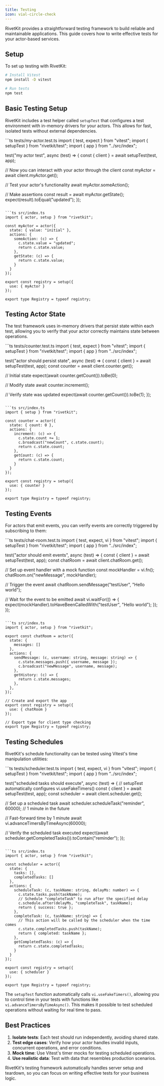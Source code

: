 ```yaml
---
title: Testing
icon: vial-circle-check
---
```


RivetKit provides a straightforward testing framework to build reliable and maintainable applications. This guide covers how to write effective tests for your actor-based services.

## Setup

To set up testing with RivetKit:

```bash
# Install Vitest
npm install -D vitest

# Run tests
npm test
```

## Basic Testing Setup

RivetKit includes a test helper called `setupTest` that configures a test environment with in-memory drivers for your actors. This allows for fast, isolated tests without external dependencies.

<CodeGroup>
```ts tests/my-actor.test.ts
import { test, expect } from "vitest";
import { setupTest } from "rivetkit/test";
import { app } from "../src/index";

test("my actor test", async (test) => {
  const { client } = await setupTest(test, app);
  
  // Now you can interact with your actor through the client
  const myActor = await client.myActor.get();
  
  // Test your actor's functionality
  await myActor.someAction();
  
  // Make assertions
  const result = await myActor.getState();
  expect(result).toEqual("updated");
});
```

```ts src/index.ts
import { actor, setup } from "rivetkit";

const myActor = actor({
  state: { value: "initial" },
  actions: {
    someAction: (c) => {
      c.state.value = "updated";
      return c.state.value;
    },
    getState: (c) => {
      return c.state.value;
    }
  }
});

export const registry = setup({
  use: { myActor }
});

export type Registry = typeof registry;
```
</CodeGroup>

## Testing Actor State

The test framework uses in-memory drivers that persist state within each test, allowing you to verify that your actor correctly maintains state between operations.

<CodeGroup>
```ts tests/counter.test.ts
import { test, expect } from "vitest";
import { setupTest } from "rivetkit/test";
import { app } from "../src/index";

test("actor should persist state", async (test) => {
  const { client } = await setupTest(test, app);
  const counter = await client.counter.get();
  
  // Initial state
  expect(await counter.getCount()).toBe(0);
  
  // Modify state
  await counter.increment();
  
  // Verify state was updated
  expect(await counter.getCount()).toBe(1);
});
```

```ts src/index.ts
import { setup } from "rivetkit";

const counter = actor({
  state: { count: 0 },
  actions: {
    increment: (c) => {
      c.state.count += 1;
      c.broadcast("newCount", c.state.count);
      return c.state.count;
    },
    getCount: (c) => {
      return c.state.count;
    }
  }
});

export const registry = setup({
  use: { counter }
});

export type Registry = typeof registry;
```
</CodeGroup>

## Testing Events

For actors that emit events, you can verify events are correctly triggered by subscribing to them:

<CodeGroup>
```ts tests/chat-room.test.ts
import { test, expect, vi } from "vitest";
import { setupTest } from "rivetkit/test";
import { app } from "../src/index";

test("actor should emit events", async (test) => {
  const { client } = await setupTest(test, app);
  const chatRoom = await client.chatRoom.get();
  
  // Set up event handler with a mock function
  const mockHandler = vi.fn();
  chatRoom.on("newMessage", mockHandler);
  
  // Trigger the event
  await chatRoom.sendMessage("testUser", "Hello world");
  
  // Wait for the event to be emitted
  await vi.waitFor(() => {
    expect(mockHandler).toHaveBeenCalledWith("testUser", "Hello world");
  });
});
```

```ts src/index.ts
import { actor, setup } from "rivetkit";

export const chatRoom = actor({
  state: { 
    messages: []
  },
  actions: {
    sendMessage: (c, username: string, message: string) => {
      c.state.messages.push({ username, message });
      c.broadcast("newMessage", username, message);
    },
    getHistory: (c) => {
      return c.state.messages;
    },
  },
});

// Create and export the app
export const registry = setup({
  use: { chatRoom }
});

// Export type for client type checking
export type Registry = typeof registry;
```
</CodeGroup>

## Testing Schedules

RivetKit's schedule functionality can be tested using Vitest's time manipulation utilities:

<CodeGroup>
```ts tests/scheduler.test.ts
import { test, expect, vi } from "vitest";
import { setupTest } from "rivetkit/test";
import { app } from "../src/index";

test("scheduled tasks should execute", async (test) => {
  // setupTest automatically configures vi.useFakeTimers()
  const { client } = await setupTest(test, app);
  const scheduler = await client.scheduler.get();
  
  // Set up a scheduled task
  await scheduler.scheduleTask("reminder", 60000); // 1 minute in the future
  
  // Fast-forward time by 1 minute
  await vi.advanceTimersByTimeAsync(60000);
  
  // Verify the scheduled task executed
  expect(await scheduler.getCompletedTasks()).toContain("reminder");
});
```

```ts src/index.ts
import { actor, setup } from "rivetkit";

const scheduler = actor({
  state: { 
    tasks: [],
    completedTasks: []
  },
  actions: {
    scheduleTask: (c, taskName: string, delayMs: number) => {
      c.state.tasks.push(taskName);
      // Schedule "completeTask" to run after the specified delay
      c.schedule.after(delayMs, "completeTask", taskName);
      return { success: true };
    },
    completeTask: (c, taskName: string) => {
      // This action will be called by the scheduler when the time comes
      c.state.completedTasks.push(taskName);
      return { completed: taskName };
    },
    getCompletedTasks: (c) => {
      return c.state.completedTasks;
    }
  }
});

export const registry = setup({
  use: { scheduler }
});

export type Registry = typeof registry;
```
</CodeGroup>

The `setupTest` function automatically calls `vi.useFakeTimers()`, allowing you to control time in your tests with functions like `vi.advanceTimersByTimeAsync()`. This makes it possible to test scheduled operations without waiting for real time to pass.

## Best Practices

1. **Isolate tests**: Each test should run independently, avoiding shared state.
2. **Test edge cases**: Verify how your actor handles invalid inputs, concurrent operations, and error conditions.
3. **Mock time**: Use Vitest's timer mocks for testing scheduled operations.
4. **Use realistic data**: Test with data that resembles production scenarios.

RivetKit's testing framework automatically handles server setup and teardown, so you can focus on writing effective tests for your business logic.
